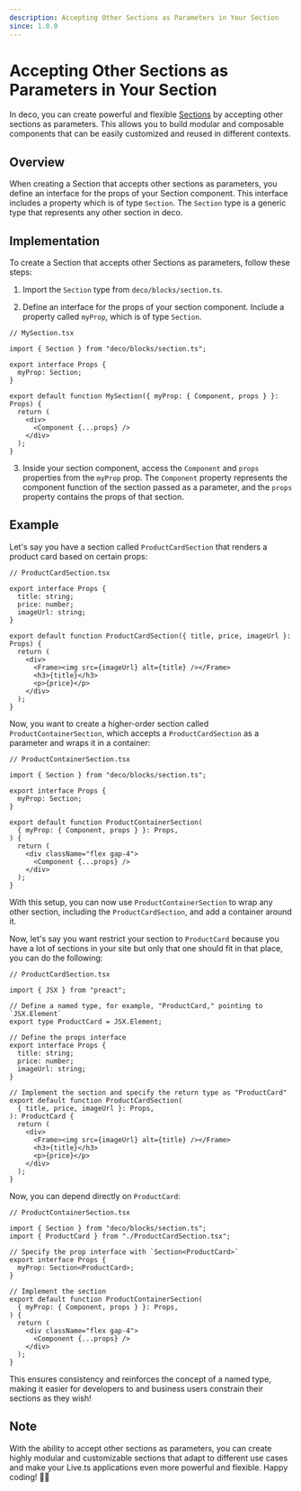 ```yaml
---
description: Accepting Other Sections as Parameters in Your Section
since: 1.0.0
---
```


# Accepting Other Sections as Parameters in Your Section

In deco, you can create powerful and flexible
[Sections](/docs/en/concepts/section) by accepting other sections as parameters.
This allows you to build modular and composable components that can be easily
customized and reused in different contexts.

## Overview

When creating a Section that accepts other sections as parameters, you define an
interface for the props of your Section component. This interface includes a
property which is of type `Section`. The `Section` type is a generic type that
represents any other section in deco.

## Implementation

To create a Section that accepts other Sections as parameters, follow these
steps:

1. Import the `Section` type from `deco/blocks/section.ts`.

2. Define an interface for the props of your section component. Include a
   property called `myProp`, which is of type `Section`.

```tsx
// MySection.tsx

import { Section } from "deco/blocks/section.ts";

export interface Props {
  myProp: Section;
}

export default function MySection({ myProp: { Component, props } }: Props) {
  return (
    <div>
      <Component {...props} />
    </div>
  );
}
```

3. Inside your section component, access the `Component` and `props` properties
   from the `myProp` prop. The `Component` property represents the component
   function of the section passed as a parameter, and the `props` property
   contains the props of that section.

## Example

Let's say you have a section called `ProductCardSection` that renders a product
card based on certain props:

```tsx
// ProductCardSection.tsx

export interface Props {
  title: string;
  price: number;
  imageUrl: string;
}

export default function ProductCardSection({ title, price, imageUrl }: Props) {
  return (
    <div>
      <Frame><img src={imageUrl} alt={title} /></Frame>
      <h3>{title}</h3>
      <p>{price}</p>
    </div>
  );
}
```

Now, you want to create a higher-order section called `ProductContainerSection`,
which accepts a `ProductCardSection` as a parameter and wraps it in a container:

```tsx
// ProductContainerSection.tsx

import { Section } from "deco/blocks/section.ts";

export interface Props {
  myProp: Section;
}

export default function ProductContainerSection(
  { myProp: { Component, props } }: Props,
) {
  return (
    <div className="flex gap-4">
      <Component {...props} />
    </div>
  );
}
```

With this setup, you can now use `ProductContainerSection` to wrap any other
section, including the `ProductCardSection`, and add a container around it.

Now, let's say you want restrict your section to `ProductCard` because you have
a lot of sections in your site but only that one should fit in that place, you
can do the following:

```tsx
// ProductCardSection.tsx

import { JSX } from "preact";

// Define a named type, for example, "ProductCard," pointing to `JSX.Element`
export type ProductCard = JSX.Element;

// Define the props interface
export interface Props {
  title: string;
  price: number;
  imageUrl: string;
}

// Implement the section and specify the return type as "ProductCard"
export default function ProductCardSection(
  { title, price, imageUrl }: Props,
): ProductCard {
  return (
    <div>
      <Frame><img src={imageUrl} alt={title} /></Frame>
      <h3>{title}</h3>
      <p>{price}</p>
    </div>
  );
}
```

Now, you can depend directly on `ProductCard`:

```tsx
// ProductContainerSection.tsx

import { Section } from "deco/blocks/section.ts";
import { ProductCard } from "./ProductCardSection.tsx";

// Specify the prop interface with `Section<ProductCard>`
export interface Props {
  myProp: Section<ProductCard>;
}

// Implement the section
export default function ProductContainerSection(
  { myProp: { Component, props } }: Props,
) {
  return (
    <div className="flex gap-4">
      <Component {...props} />
    </div>
  );
}
```

This ensures consistency and reinforces the concept of a named type, making it
easier for developers to and business users constrain their sections as they
wish!

## Note

With the ability to accept other sections as parameters, you can create highly
modular and customizable sections that adapt to different use cases and make
your Live.ts applications even more powerful and flexible. Happy coding! 🧩🚀
